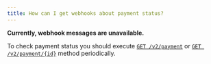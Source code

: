 ```yaml
---
title: How can I get webhooks about payment status?
---
```


**Currently, webhook messages are unavailable.**

To check payment status you should execute 
[`GET /v2/payment`](/api-reference/endpoint/get-v2-payment) or 
[`GET /v2/payment/{id}`](/api-reference/endpoint/get-v2-payment-id) method periodically.